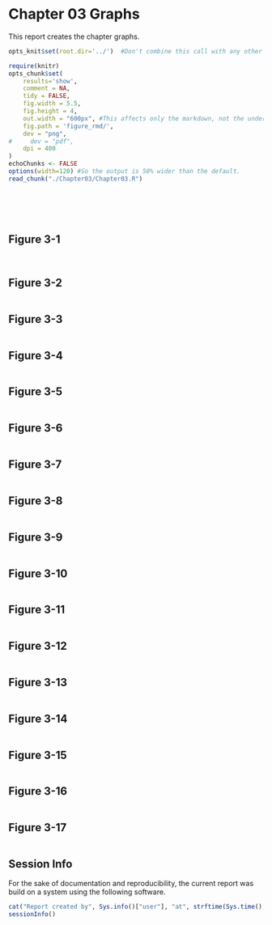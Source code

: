 Chapter 03 Graphs
=================================================
This report creates the chapter graphs.

<!--  Set the working directory to the repository's base directory; this assumes the report is nested inside of only one directory.-->
```r
opts_knit$set(root.dir='../')  #Don't combine this call with any other chunk -espeically one that uses file paths.
```

<!-- Set the report-wide options, and point to the external code file. -->
```r
require(knitr)
opts_chunk$set(
    results='show', 
    comment = NA, 
    tidy = FALSE,
    fig.width = 5.5, 
    fig.height = 4, 
    out.width = "600px", #This affects only the markdown, not the underlying png file.  The height will be scaled appropriately.
    fig.path = 'figure_rmd/',     
    dev = "png",
#     dev = "pdf",
    dpi = 400
)
echoChunks <- FALSE
options(width=120) #So the output is 50% wider than the default.
read_chunk("./Chapter03/Chapter03.R") 
```
<!-- Load the packages.  Suppress the output when loading packages. --> 
```r
```

<!-- Load any Global functions and variables declared in the R file.  Suppress the output. --> 
```r
```

<!-- Declare any global functions specific to a Rmd output.  Suppress the output. --> 
```r
```

<!-- Load the datasets.   -->
```r
```

<!-- Tweak the datasets.   -->
```r
```

## Figure 3-1
```r
```
```r
```

## Figure 3-2
```r
```

## Figure 3-3
```r
```

## Figure 3-4
```r
```

## Figure 3-5
```r
```

## Figure 3-6
```r
```

## Figure 3-7
```r
```

## Figure 3-8
```r
```

## Figure 3-9
```r
```

## Figure 3-10
```r
```

## Figure 3-11
```r
```

## Figure 3-12
```r
```

## Figure 3-13
```r
```

## Figure 3-14
```r
```

## Figure 3-15
```r
```

## Figure 3-16
```r
```

## Figure 3-17
```r
```

## Session Info
For the sake of documentation and reproducibility, the current report was build on a system using the following software.

```r
cat("Report created by", Sys.info()["user"], "at", strftime(Sys.time(), "%F, %T %z"))
sessionInfo()
```
